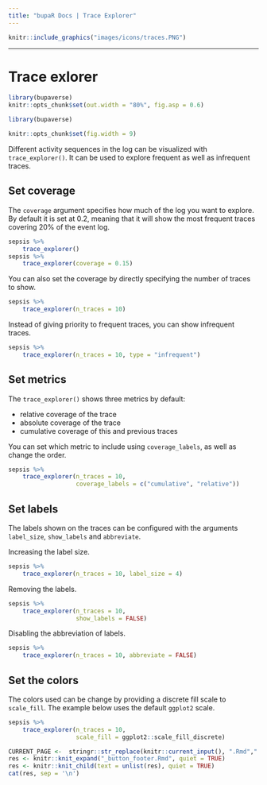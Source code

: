 ```yaml
---
title: "bupaR Docs | Trace Explorer"
---
```


```r
knitr::include_graphics("images/icons/traces.PNG")
```

***


# Trace exlorer 

```r
library(bupaverse)
knitr::opts_chunk$set(out.width = "80%", fig.asp = 0.6)
```

```r
library(bupaverse)
```

```r
knitr::opts_chunk$set(fig.width = 9)
```

Different activity sequences in the log can be visualized with `trace_explorer()`. It can be used to explore frequent as well as infrequent traces. 

## Set coverage 

The `coverage` argument specifies how much of the log you want to explore. By default it is set at 0.2, meaning that it will show the most frequent traces covering 20% of the event log.

```r
sepsis %>%
	trace_explorer()
sepsis %>%
	trace_explorer(coverage = 0.15)
```

You can also set the coverage by directly specifying the number of traces to show. 

```r
sepsis %>%
	trace_explorer(n_traces = 10)
```

Instead of giving priority to frequent traces, you can show infrequent traces. 

```r
sepsis %>%
	trace_explorer(n_traces = 10, type = "infrequent")
```


## Set metrics

The `trace_explorer()` shows three metrics by default:

* 	relative coverage of the trace
*	absolute coverage of the trace
*	cumulative coverage of this and previous traces

You can set which metric to include using `coverage_labels`, as well as change the order. 

```r
sepsis %>%
	trace_explorer(n_traces = 10,
				   coverage_labels = c("cumulative", "relative"))
```

## Set labels

The labels shown on the traces can be configured with the arguments `label_size`, `show_labels` and `abbreviate`. 

Increasing the label size.

```r
sepsis %>%
	trace_explorer(n_traces = 10, label_size = 4)
```

Removing the labels. 

```r
sepsis %>%
	trace_explorer(n_traces = 10, 
				   show_labels = FALSE)
```

Disabling the abbreviation of labels. 

```r
sepsis %>%
	trace_explorer(n_traces = 10, abbreviate = FALSE)
```

## Set the colors

The colors used can be change by providing a discrete fill scale to `scale_fill`. The example below uses the default `ggplot2` scale.

```r
sepsis %>%
	trace_explorer(n_traces = 10,
				   scale_fill = ggplot2::scale_fill_discrete)
```


```r
CURRENT_PAGE <-  stringr::str_replace(knitr::current_input(), ".Rmd",".html")
res <- knitr::knit_expand("_button_footer.Rmd", quiet = TRUE)
res <- knitr::knit_child(text = unlist(res), quiet = TRUE)
cat(res, sep = '\n')
```
